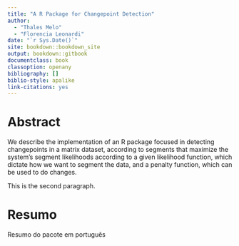 ```yaml
---
title: "A R Package for Changepoint Detection"
author:
  - "Thales Melo"
  - "Florencia Leonardi"
date: "`r Sys.Date()`"
site: bookdown::bookdown_site
output: bookdown::gitbook
documentclass: book
classoption: openany
bibliography: []
biblio-style: apalike
link-citations: yes
---
```


# Abstract {-}

We describe the implementation of an R package focused in detecting changepoints
in a matrix dataset, according to segments that maximize the system's segment
likelihoods according to a given likelihood function, which dictate how we want
to segment the data, and a penalty function, which can be used to do changes.

This is the second paragraph.

# Resumo {-}

Resumo do pacote em português

<!-- Macros used in this project -->
\newcommand{\X}{\bf X}
\newcommand{\x}{\mathbf x}
\newcommand{\Xs}{\mathbf X}
\renewcommand{\P}{\mathbb P}
\newcommand{\E}{\mathbb E}
\newcommand{\argmax}{\arg\max}
\newcommand{\pen}{\text{pen}}
\newcommand{\p}{\text{p}}
\newcommand{\wQ}{\widetilde Q}
\newcommand{\wP}{\widehat\Pr}
\newcommand{\M}{\mathcal M}
\newcommand{\rs}{r\!:\!s}
\newcommand{\1}{\mathbf 1}
\newcommand{\R}{\mathbb R}

